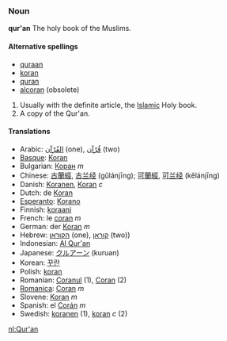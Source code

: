 === Noun ===
'''qur'an''' The holy book of the Muslims.

====Alternative spellings====
*[[quraan]]
*[[koran]]
*[[quran]]
*[[alcoran]] (obsolete)

#Usually with the definite article, the [[Islamic]] Holy book.
#A copy of the Qur'an.

==== Translations ====
*Arabic: [[القُرْآن]] (one), [[قُرْآن]] (two)<!-- numbers spelled because bidi algorithm messes up digits -->
*[[Basque]]: [[Koran]]
*Bulgarian: [[Коран]] ''m''
*Chinese: [[古蘭經]], [[古兰经]] (gǔlánjīng); [[可蘭經]], [[可兰经]] (kělánjīng)
*Danish: [[Koranen]], [[Koran]] ''c''
*Dutch: de [[Koran]]
*[[Esperanto]]: [[Korano]]
*Finnish: [[koraani]]
*French: le [[coran]] ''m''
*German: der [[Koran]] ''m''
*Hebrew: [[הקוראן]] (one), [[קוראן]] (two))<!-- numbers spelled because bidi algorithm messes up digits -->
*Indonesian: [[Al Qur'an]]
*Japanese: [[クルアーン]] (kuruan)
*Korean: [[꾸란]]
*Polish: [[koran]]
*Romanian: [[Coranul]] (1), [[Coran]] (2)
*[[Romanica]]: [[Coran]] ''m''
*Slovene: [[Koran]] ''m''
*Spanish: el [[Corán]] ''m''
*Swedish: [[koranen]] (1), [[koran]] ''c'' (2)

[[nl:Qur'an]]